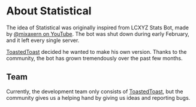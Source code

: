# About Statistical

The idea of Statistical was originally inspired from LCXYZ Stats Bot, made by [@mixaxern on YouTube](https://youtube.com/@mixaxern). The bot was shut down during early February, and it left every single server.

[ToastedToast](https://github.com/ToastedDev) decided he wanted to make his own version. Thanks to the community, the bot has grown tremendously over the past few months.

## Team

Currently, the development team only consists of [ToastedToast](https://github.com/ToastedDev), but the community gives us a helping hand by giving us ideas and reporting bugs.
